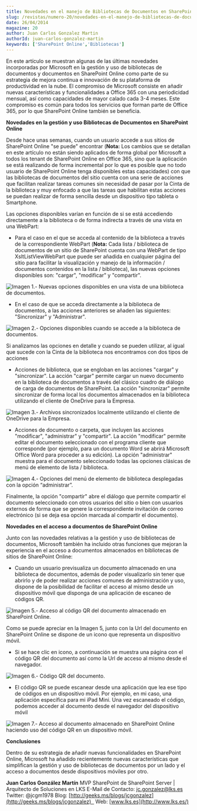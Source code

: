 ```yaml
---
title: Novedades en el manejo de Bibliotecas de Documentos en SharePoint Online
slug: /revistas/numero-20/novedades-en-el-manejo-de-bibliotecas-de-documentos-en-sharepoint-online
date: 26/04/2014
magazine: 20
author: Juan Carlos Gonzalez Martin
authorId: juan-carlos-gonzalez-martin
keywords: ['SharePoint Online','Bibliotecas']
---
```






​En este artículo se muestran algunas de las últimas novedades incorporadas por Microsoft en la gestión y uso de bibliotecas de documentos y documentos en SharePoint Online como parte de su estrategia de mejora continua e innovación de su plataforma de productividad en la nube. El compromiso de Microsoft consiste en añadir nuevas características y funcionalidades a Office 365 con una periodicidad mensual, así como capacidades de mayor calado cada 3-4 meses. Este compromiso es común para todos los servicios que forman parte de Office 365, por lo que SharePoint Online también se beneficia.

**Novedades en la gestión y uso Bibliotecas de Documentos en SharePoint Online**

Desde hace unas semanas, cuando un usuario accede a sus sitios de SharePoint Online "se puede" encontrar (**Nota:** Los cambios que se detallan en este artículo no están siendo aplicados de forma global por Microsoft a todos los tenant de SharePoint Online en Office 365, sino que la aplicación se está realizando de forma incremental por lo que es posible que no todo usuario de SharePoint Online tenga disponibles estas capacidades) con que las bibliotecas de documentos del sitio cuenta con una serie de acciones que facilitan realizar tareas comunes sin necesidad de pasar por la Cinta de la biblioteca y muy enfocado a que las tareas que habilitan estas acciones se puedan realizar de forma sencilla desde un dispositivo tipo tableta o Smartphone.

Las opciones disponibles varían en función de si se está accediendo directamente a la biblioteca o de forma indirecta a través de una vista en una WebPart:

- Para el caso en el que se acceda al contenido de la biblioteca a través de la correspondiente WebPart (**Nota:** Cada lista / biblioteca de documentos de un sitio de SharePoint cuenta con una WebPart de tipo XsltListViewWebPart que puede ser añadida en cualquier página del sitio para facilitar la visualización y manejo de la información / documentos contenidos en la lista / biblioteca), las nuevas opciones disponibles son: "cargar", "modificar" y "compartir".


![Imagen 1.- Nuevas opciones disponibles en una vista de una biblioteca de documentos.](../../../images/numero20/novedades-en-el-manejo-de-bibliotecas-de-documentos-en-sharepoint-online/imagen1.png)

- En el caso de que se acceda directamente a la biblioteca de documentos, a las acciones anteriores se añaden las siguientes: "Sincronizar" y "Administrar".


![Imagen 2.- Opciones disponibles cuando se accede a la biblioteca de documentos.](../../../images/numero20/novedades-en-el-manejo-de-bibliotecas-de-documentos-en-sharepoint-online/imagen2.png)

Si analizamos las opciones en detalle y cuando se pueden utilizar, al igual que sucede con la Cinta de la biblioteca nos encontramos con dos tipos de acciones

- Acciones de biblioteca, que se engloban en las acciones "cargar" y "sincronizar". La acción "cargar" permite cargar un nuevo documento en la biblioteca de documentos a través del clásico cuadro de diálogo de carga de documentos de SharePoint. La acción "sincronizar" permite sincronizar de forma local los documentos almacenados en la biblioteca utilizando el cliente de OneDrive para la Empresa.


![Imagen 3.- Archivos sincronizados localmente utilizando el cliente de OneDrive para la Empresa.](../../../images/numero20/novedades-en-el-manejo-de-bibliotecas-de-documentos-en-sharepoint-online/imagen3.png)

- Acciones de documento o carpeta, que incluyen las acciones "modificar", "administrar" y "compartir". La acción "modificar" permite editar el documento seleccionado con el programa cliente que corresponde (por ejemplo, para un documento Word se abrirá Microsoft Office Word para proceder a su edición). La opción "administrar" muestra para el documento seleccionado todas las opciones clásicas de menú de elemento de lista / biblioteca.


![Imagen 4.- Opciones del menú de elemento de biblioteca desplegadas con la opción “administrar”.](../../../images/numero20/novedades-en-el-manejo-de-bibliotecas-de-documentos-en-sharepoint-online/imagen4.png)

Finalmente, la opción "compartir" abre el diálogo que permite compartir el documento seleccionado con otros usuarios del sitio o bien con usuarios externos de forma que se genere la correspondiente invitación de correo electrónico (si se deja esa opción marcada al compartir el documento).

**Novedades en el acceso a documentos de SharePoint Online**

Junto con las novedades relativas a la gestión y uso de bibliotecas de documentos, Microsoft también ha incluido otras funciones que mejoran la experiencia en el acceso a documentos almacenados en bibliotecas de sitios de SharePoint Online:

- Cuando un usuario previsualiza un documento almacenado en una biblioteca de documentos, además de poder visualizarlo sin tener que abrirlo y de poder realizar acciones comunes de administración y uso, dispone de la posibilidad de facilitar el acceso al mismo desde un dispositivo móvil que disponga de una aplicación de escaneo de códigos QR.


![Imagen 5.- Acceso al código QR del documento almacenado en SharePoint Online.](../../../images/numero20/novedades-en-el-manejo-de-bibliotecas-de-documentos-en-sharepoint-online/imagen5.png)

Como se puede apreciar en la Imagen 5, junto con la Url del documento en SharePoint Online se dispone de un icono que representa un dispositivo móvil.

- Si se hace clic en icono, a continuación se muestra una página con el código QR del documento así como la Url de acceso al mismo desde el navegador.


![Imagen 6.- Código QR del documento.](../../../images/numero20/novedades-en-el-manejo-de-bibliotecas-de-documentos-en-sharepoint-online/imagen6.png)

- El código QR se puede escanear desde una aplicación que lea ese tipo de códigos en un dispositivo móvil. Por ejemplo, en mi caso, una aplicación específica para mi iPad Mini. Una vez escaneado el código, podemos acceder al documento desde el navegador del dispositivo móvil


![Imagen 7.- Acceso al documento almacenado en SharePoint Online haciendo uso del código QR en un dispositivo móvil.](../../../images/numero20/novedades-en-el-manejo-de-bibliotecas-de-documentos-en-sharepoint-online/imagen7.jpg)

**Conclusiones**

Dentro de su estrategia de añadir nuevas funcionalidades en SharePoint Online, Microsoft ha añadido recientemente nuevas características que simplifican la gestión y uso de bibliotecas de documentos por un lado y el acceso a documentos desde dispositivos móviles por otro.


**Juan Carlos González Martín**
MVP SharePoint de SharePoint Server | Arquitecto de Soluciones en LKS
E-Mail de Contacto: [jc.gonzalez@lks.es](mailto:jc.gonzalez@lks.es)   
Twitter: @jcgm1978
Blog: [http://geeks.ms/blogs/jcgonzalez](http://geeks.ms/blogs/jcgonzalez)   
Web: [www.lks.es](http://www.lks.es/)

